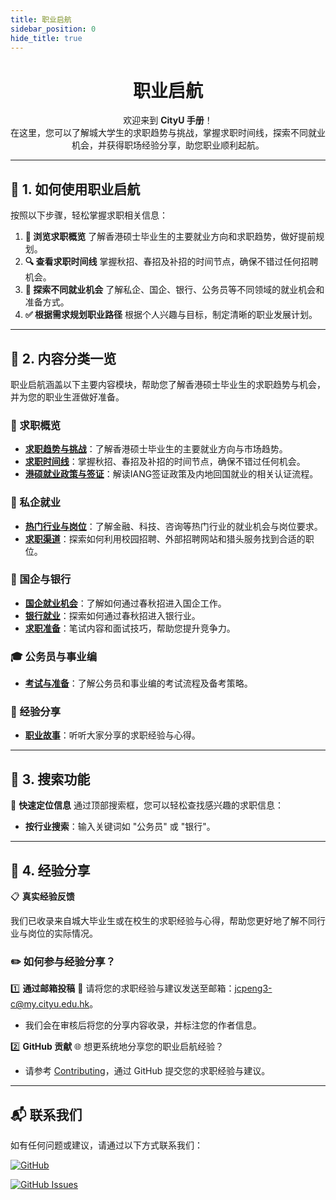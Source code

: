 ```yaml
---
title: 职业启航
sidebar_position: 0
hide_title: true
---
```



<div align="center" style={{ lineHeight: '1.5', fontSize: '0.9rem' }}>
    <h1
        style={{
            marginBottom: '0.5rem',
            fontSize: '2.5rem',
            background: 'linear-gradient(90deg, #de6f31, #da542b, #bf1846, #9f0c43)',
            WebkitBackgroundClip: 'text',
            WebkitTextFillColor: 'transparent',
        }}
    >
        <strong>职业启航</strong>
    </h1>
    <p className={styles.subtitle}>
        欢迎来到 <strong>CityU 手册</strong>！<br />
        在这里，您可以了解城大学生的求职趋势与挑战，掌握求职时间线，探索不同就业机会，并获得职场经验分享，助您职业顺利起航。
    </p>
</div>

---

## 🚀 **1. 如何使用职业启航**

按照以下步骤，轻松掌握求职相关信息：

1. **📂 浏览求职概览**
了解香港硕士毕业生的主要就业方向和求职趋势，做好提前规划。
2. **🔍 查看求职时间线**
掌握秋招、春招及补招的时间节点，确保不错过任何招聘机会。
3. **📝 探索不同就业机会**
了解私企、国企、银行、公务员等不同领域的就业机会和准备方式。
4. **✅ 根据需求规划职业路径**
根据个人兴趣与目标，制定清晰的职业发展计划。

---

## 📑 **2. 内容分类一览**

职业启航涵盖以下主要内容模块，帮助您了解香港硕士毕业生的求职趋势与机会，并为您的职业生涯做好准备。

### 🚀 求职概览
- **[求职趋势与挑战](./JobOverview/EmploymentTrends)**：了解香港硕士毕业生的主要就业方向与市场趋势。
- **[求职时间线](./JobOverview/JobTimeline)**：掌握秋招、春招及补招的时间节点，确保不错过任何机会。
- **[港硕就业政策与签证](./JobOverview/Policies)**：解读IANG签证政策及内地回国就业的相关认证流程。

### 💼 私企就业
- **[热门行业与岗位](./PrivateSector/PopularIndustries)**：了解金融、科技、咨询等热门行业的就业机会与岗位要求。
- **[求职渠道](./PrivateSector/JobSearchChannels)**：探索如何利用校园招聘、外部招聘网站和猎头服务找到合适的职位。

### 🏢 国企与银行
- **[国企就业机会](./StateOwnedAndBanking/SOEOpportunities)**：了解如何通过春秋招进入国企工作。
- **[银行就业](./StateOwnedAndBanking/BankingCareers)**：探索如何通过春秋招进入银行业。
- **[求职准备](./StateOwnedAndBanking/PreparationTips)**：笔试内容和面试技巧，帮助您提升竞争力。

### 🎓 公务员与事业编
- **[考试与准备](./CivilServiceAndPublicJobs/ExamsAndPreparation)**：了解公务员和事业编的考试流程及备考策略。

### 💬 经验分享
- **[职业故事](./ExperienceSharing/SuccessStories)**：听听大家分享的求职经验与心得。

---

## 🔎 **3. 搜索功能**

🎯 **快速定位信息**
通过顶部搜索框，您可以轻松查找感兴趣的求职信息：
- **按行业搜索**：输入关键词如 "公务员" 或 "银行"。

---

## 💬 **4. 经验分享**

📋 **真实经验反馈**

我们已收录来自城大毕业生或在校生的求职经验与心得，帮助您更好地了解不同行业与岗位的实际情况。

### **✏️ 如何参与经验分享？**

1️⃣ **通过邮箱投稿**
💬 请将您的求职经验与建议发送至邮箱：[jcpeng3-c@my.cityu.edu.hk](mailto:jcpeng3-c@my.cityu.edu.hk)。
- 我们会在审核后将您的分享内容收录，并标注您的作者信息。

2️⃣ **GitHub 贡献**
🌐 想更系统地分享您的职业启航经验？
- 请参考 [Contributing](https://stepforx.com/contributing)，通过 GitHub 提交您的求职经验与建议。

---

## 📬 **联系我们**

如有任何问题或建议，请通过以下方式联系我们：

[![GitHub](https://img.shields.io/badge/GitHub-Repository-blue?logo=github&style=flat-square)](https://github.com/penjc/CityU)

[![GitHub Issues](https://img.shields.io/badge/GitHub-Submit%20Issue-green?logo=github&style=flat-square)](https://github.com/penjc/CityU/issues)

